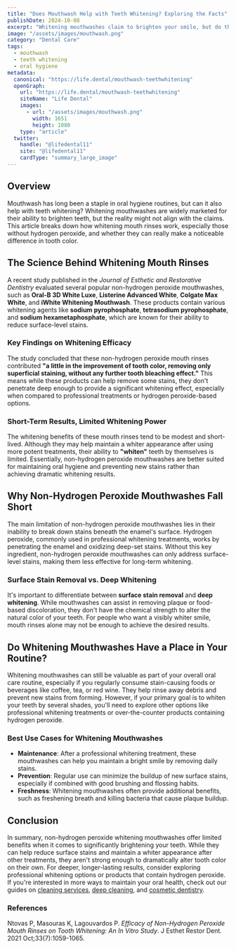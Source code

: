 ```yaml
---
title: "Does Mouthwash Help with Teeth Whitening? Exploring the Facts"
publishDate: 2024-10-08
excerpt: "Whitening mouthwashes claim to brighten your smile, but do they really work? This guide explores how effective mouth rinses are at improving tooth color and why hydrogen peroxide-free formulas may not deliver long-lasting results."
image: "/assets/images/mouthwash.png"
category: "Dental Care"
tags:
  - mouthwash
  - teeth whitening
  - oral hygiene
metadata:
  canonical: "https://life.dental/mouthwash-teethwhitening"
  openGraph:
    url: "https://life.dental/mouthwash-teethwhitening"
    siteName: "Life Dental"
    images:
      - url: "/assets/images/mouthwash.png"
        width: 1651
        height: 1080
    type: "article"
  twitter:
    handle: "@lifedental11"
    site: "@lifedental11"
    cardType: "summary_large_image"
---
```


## Overview

Mouthwash has long been a staple in oral hygiene routines, but can it also help with teeth whitening? Whitening mouthwashes are widely marketed for their ability to brighten teeth, but the reality might not align with the claims. This article breaks down how whitening mouth rinses work, especially those without hydrogen peroxide, and whether they can really make a noticeable difference in tooth color.

## The Science Behind Whitening Mouth Rinses

A recent study published in the *Journal of Esthetic and Restorative Dentistry* evaluated several popular non-hydrogen peroxide mouthwashes, such as **Oral-B 3D White Luxe**, **Listerine Advanced White**, **Colgate Max White**, and **iWhite Whitening Mouthwash**. These products contain various whitening agents like **sodium pyrophosphate**, **tetrasodium pyrophosphate**, and **sodium hexametaphosphate**, which are known for their ability to reduce surface-level stains.

### Key Findings on Whitening Efficacy

The study concluded that these non-hydrogen peroxide mouth rinses contributed **"a little in the improvement of tooth color, removing only superficial staining, without any further tooth bleaching effect."** This means while these products can help remove some stains, they don't penetrate deep enough to provide a significant whitening effect, especially when compared to professional treatments or hydrogen peroxide-based options.

### Short-Term Results, Limited Whitening Power

The whitening benefits of these mouth rinses tend to be modest and short-lived. Although they may help maintain a whiter appearance after using more potent treatments, their ability to **"whiten"** teeth by themselves is limited. Essentially, non-hydrogen peroxide mouthwashes are better suited for maintaining oral hygiene and preventing new stains rather than achieving dramatic whitening results.

## Why Non-Hydrogen Peroxide Mouthwashes Fall Short

The main limitation of non-hydrogen peroxide mouthwashes lies in their inability to break down stains beneath the enamel's surface. Hydrogen peroxide, commonly used in professional whitening treatments, works by penetrating the enamel and oxidizing deep-set stains. Without this key ingredient, non-hydrogen peroxide mouthwashes can only address surface-level stains, making them less effective for long-term whitening.

### Surface Stain Removal vs. Deep Whitening

It's important to differentiate between **surface stain removal** and **deep whitening**. While mouthwashes can assist in removing plaque or food-based discoloration, they don't have the chemical strength to alter the natural color of your teeth. For people who want a visibly whiter smile, mouth rinses alone may not be enough to achieve the desired results.

## Do Whitening Mouthwashes Have a Place in Your Routine?

Whitening mouthwashes can still be valuable as part of your overall oral care routine, especially if you regularly consume stain-causing foods or beverages like coffee, tea, or red wine. They help rinse away debris and prevent new stains from forming. However, if your primary goal is to whiten your teeth by several shades, you'll need to explore other options like professional whitening treatments or over-the-counter products containing hydrogen peroxide.

### Best Use Cases for Whitening Mouthwashes

- **Maintenance**: After a professional whitening treatment, these mouthwashes can help you maintain a bright smile by removing daily stains.
- **Prevention**: Regular use can minimize the buildup of new surface stains, especially if combined with good brushing and flossing habits.
- **Freshness**: Whitening mouthwashes often provide additional benefits, such as freshening breath and killing bacteria that cause plaque buildup.

## Conclusion

In summary, non-hydrogen peroxide whitening mouthwashes offer limited benefits when it comes to significantly brightening your teeth. While they can help reduce surface stains and maintain a whiter appearance after other treatments, they aren't strong enough to dramatically alter tooth color on their own. For deeper, longer-lasting results, consider exploring professional whitening options or products that contain hydrogen peroxide.
If you're interested in more ways to maintain your oral health, check out our guides on [cleaning services](https://life.dental/cleaning), [deep cleaning](https://life.dental/deepcleaning), and [cosmetic dentistry](https://life.dental/cosmetic).



### References

Ntovas P, Masouras K, Lagouvardos P. *Efficacy of Non-Hydrogen Peroxide Mouth Rinses on Tooth Whitening: An In Vitro Study*. J Esthet Restor Dent. 2021 Oct;33(7):1059-1065.
